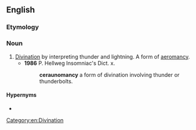 ==English==

===Etymology===
{{confix|en|cerauno|scopy}}

===Noun===
{{en-noun|-}}

# [[divination|Divination]] by interpreting thunder and lightning. A form of [[aeromancy]].
#* '''1986''' P. Hellweg Insomniac's Dict. x.
#*: '''ceraunomancy''' a form of divination involving thunder or thunderbolts.

====Hypernyms====
* {{l|en|aeromancy}}

[[Category:en:Divination]]